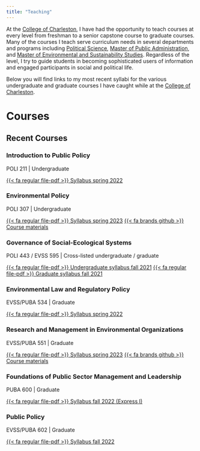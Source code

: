 ```yaml
---
title: "Teaching"
---
```


At the [College of Charleston](http://cofc.edu/), I have had the opportunity to teach courses at every level from freshman to a senior capstone course to graduate courses. Many of the courses I teach serve curriculum needs in several departments and programs including [Political Science](https://polisci.cofc.edu/), [Master of Public Administration](https://puba.cofc.edu/), and [Master of Environmental and Sustainability Studies](https://mes.cofc.edu/). Regardless of the level, I try to guide students in becoming sophisticated users of information and engaged participants in social and political life. 

Below you will find links to my most recent syllabi for the various undergraduate and graduate courses I have caught while at the [College of Charleston](http://cofc.edu/). 

# Courses

## Recent Courses 

### Introduction to Public Policy
<p class="text-muted">POLI 211 | Undergraduate</p> 
<a href="https://www.dropbox.com/s/lporh9mtx73wqwk/POLI211-syllabus-final.pdf?dl=0"><span class="badge bg-primary">{{< fa regular file-pdf >}} Syllabus spring 2022</span></a > 

### Environmental Policy
<p class="text-muted">POLI 307 | Undergraduate</p>
<div>
<a href="https://www.dropbox.com/s/9avahhsjmej4tec/POLI307Syllabus.pdf?dl=0"><span class="badge bg-primary">{{< fa regular file-pdf >}} Syllabus spring 2023</span></a > 
<a href="https://github.com/mnowlin/poli307"><span class="badge bg-primary">{{< fa brands github >}} Course materials </span></a > 
</div>

### Governance of Social-Ecological Systems
<p class="text-muted">POLI 443 / EVSS 595 | Cross-listed undergraduate / graduate</p>
<div><a href="https://www.dropbox.com/s/8ekxa6zsk70lidk/POLI443syllabus-undergrad-final.pdf?dl=0"><span class="badge bg-primary">{{< fa regular file-pdf >}} Undergraduate syllabus fall 2021</span></a > 
<a href="https://www.dropbox.com/s/5mv45lr2qbkzs8j/EVSS595syllabus-grad-final.pdf?dl=0"><span class="badge bg-primary">{{< fa regular file-pdf >}} Graduate syllabus fall 2021</span></a >
</div>

### Environmental Law and Regulatory Policy
<p class="text-muted">EVSS/PUBA 534 | Graduate</p> 
<a href="https://www.dropbox.com/s/87rticvwkab5zn7/EVSS-PUBA534-syllabus-final.pdf?dl=0"><span class="badge bg-primary">{{< fa regular file-pdf >}} Syllabus spring 2022 </span></a >

### Research and Management in Environmental Organizations 
<p class="text-muted">EVSS/PUBA 551 | Graduate</p>
<div>
<a href="https://www.dropbox.com/s/c6uc1ybu4i32tx4/EVSS-PUBA551Syllabus.pdf?dl=0"><span class="badge bg-primary">{{< fa regular file-pdf >}} Syllabus spring 2023</span></a > 
<a href="https://github.com/mnowlin/evssPuba551"><span class="badge bg-primary">{{< fa brands github >}} Course materials </span></a > 
</div>

### Foundations of Public Sector Management and Leadership 
<p class="text-muted">PUBA 600 | Graduate</p> 
<a href="https://www.dropbox.com/s/x0r6mrcc01r9is2/PUBA600Syllabus.pdf?dl=0"><span class="badge bg-primary">{{< fa regular file-pdf >}} Syllabus fall 2022 (Express I)</span></a > 

<!-- 
_A graduate course that examines the development of public administration and a field of study_. 
-->

### Public Policy
<p class="text-muted">EVSS/PUBA 602 | Graduate</p> 
<a href="https://www.dropbox.com/s/4pzppngvvrlxtkb/EVSS-PUBA602Syllabus.pdf?dl=0"><span class="badge bg-primary">{{< fa regular file-pdf >}} Syllabus fall 2022 </span></a > 


<!-- ## Past Courses -->
 

